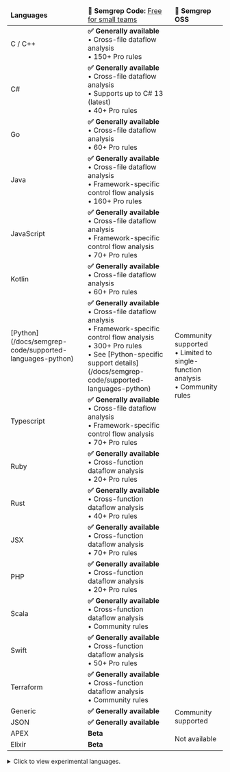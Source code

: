<div id="language-support-table">

<table>
    <thead><tr>
        <td><strong>Languages</strong></td>
        <td><strong>🚀 Semgrep Code:</strong> <a href="https://semgrep.dev/pricing">Free for small teams</a></td>
        <td><strong>🌱 Semgrep OSS  </strong></td>
    </tr></thead>
    <tbody>
    <tr>
      <td>C / C++</td>
      <td><strong>✅ Generally available</strong><br />
         • Cross-file dataflow analysis<br />
         • 150+ Pro rules </td>
      <td rowspan='15'> Community supported <br />
         • Limited to single-function analysis<br />
         • Community rules </td>
    </tr>
    <tr>
      <td>C#</td>
      <td><strong>✅ Generally available </strong><br />
         • Cross-file dataflow analysis<br />
         • Supports up to C# 13 (latest)<br />
         • 40+ Pro rules </td>
    </tr>
    <tr>
      <td>Go</td>
      <td><strong>✅ Generally available</strong><br />
         • Cross-file dataflow analysis<br />
         • 60+ Pro rules </td>
    </tr>
    <tr>
      <td>Java</td>
      <td><strong>✅ Generally available</strong><br />
         • Cross-file dataflow analysis<br />
         • Framework-specific control flow analysis<br />
         • 160+ Pro rules </td>
    </tr>
    <tr>
      <td>JavaScript</td>
      <td><strong>✅ Generally available</strong><br />
         • Cross-file dataflow analysis<br />
         • Framework-specific control flow analysis<br />
         • 70+ Pro rules</td>
    </tr>
    <tr>
      <td>Kotlin</td>
      <td><strong>✅ Generally available </strong><br />
         • Cross-file dataflow analysis<br />
         • 60+ Pro rules</td>
    </tr>
    <tr>
      <td>[Python](/docs/semgrep-code/supported-languages-python)</td>
      <td><strong>✅ Generally available</strong><br />
         • Cross-file dataflow analysis<br />
         • Framework-specific control flow analysis<br />
         • 300+ Pro rules<br />
         • See [Python-specific support details](/docs/semgrep-code/supported-languages-python)</td>
    </tr>
    <tr>
      <td>Typescript</td>
      <td><strong>✅ Generally available </strong><br />
         • Cross-file dataflow analysis<br />
         • Framework-specific control flow analysis<br />
         • 70+ Pro rules</td>
    </tr>
    <tr>
      <td>Ruby</td>
      <td><strong>✅ Generally available </strong><br />
         • Cross-function dataflow analysis<br />
         • 20+ Pro rules</td>
    </tr>
     <tr>
      <td>Rust</td>
      <td><strong>✅ Generally available </strong><br />
         • Cross-function dataflow analysis<br />
         • 40+ Pro rules</td>
    </tr>
    <tr>
      <td>JSX</td>
      <td><strong>✅ Generally available </strong><br />
         • Cross-function dataflow analysis<br />
         • 70+ Pro rules</td>
    </tr>
    <tr>
      <td>PHP</td>
      <td><strong>✅ Generally available </strong><br />
         • Cross-function dataflow analysis<br />
         • 20+ Pro rules</td>
    </tr>
     <tr>
      <td>Scala</td>
      <td><strong>✅ Generally available </strong><br />
         • Cross-function dataflow analysis<br />
         • Community rules</td>
    </tr>
    <tr>
      <td>Swift</td>
      <td><strong>✅ Generally available </strong><br />
         • Cross-function dataflow analysis<br />
         • 50+ Pro rules</td>
    </tr>
    <tr>
      <td>Terraform</td>
      <td><strong>✅ Generally available</strong><br />
         • Cross-function dataflow analysis<br />
         • Community rules</td>
    </tr>
    <tr>
      <td>Generic</td>
      <td><strong>✅ Generally available </strong></td>
      <td rowspan='2'>Community supported</td>
    </tr>
    <tr>
      <td>JSON</td>
      <td><strong>✅ Generally available </strong></td>
    </tr>
    <tr>
      <td>APEX</td>
      <td><strong>Beta</strong></td>
      <td rowspan='2'>Not available</td>
    </tr>
    <tr>
      <td>Elixir</td>
      <td><strong>Beta</strong></td>
    </tr>
   </tbody>
</table>


<details>
 <summary>Click to view experimental languages.</summary>
- Bash
- Cairo
- Circom
- Clojure
- Dart
- Dockerfile
- Hack
- HTML
- Jsonnet
- Julia
- Lisp
- Lua
- Move on Aptos
- Move on Sui
- OCaml
- R
- Scheme
- Solidity
- YAML
- XML
</details>

</div>

<!--  For readability, please keep each column in alphabetical order. -->
